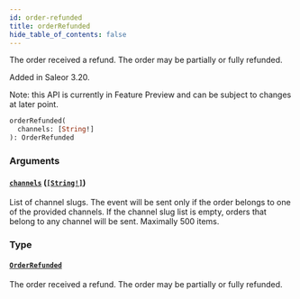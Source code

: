 ```yaml
---
id: order-refunded
title: orderRefunded
hide_table_of_contents: false
---
```


The order received a refund. The order may be partially or fully refunded.

Added in Saleor 3.20.

Note: this API is currently in Feature Preview and can be subject to changes at later point.

```graphql
orderRefunded(
  channels: [String!]
): OrderRefunded
```

### Arguments

#### [`channels`](#) ([`[String!]`](../../../developer/api-reference/scalars/string))

List of channel slugs. The event will be sent only if the order belongs to one of the provided channels. If the channel slug list is empty, orders that belong to any channel will be sent. Maximally 500 items.

### Type

#### [`OrderRefunded`](../../../developer/api-reference/objects/order-refunded)

The order received a refund. The order may be partially or fully refunded.
